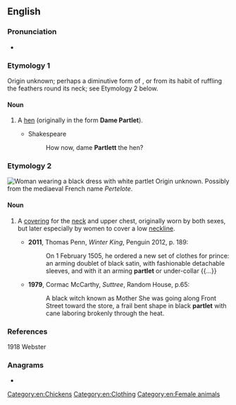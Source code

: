 ==English==

===Pronunciation===
* {{a|UK}} {{IPA|/ˈpɑːtlət/|lang=en}}

===Etymology 1===
Origin unknown; perhaps a diminutive form of {{m|en|pert}}, or from its habit of ruffling the feathers round its neck; see Etymology 2 below.

====Noun====
{{en-noun}}

# {{lb|en|now|_|rare|archaic}} A [[hen]] (originally in the form '''Dame Partlet'''). {{defdate|from 14th c.}}
#* Shakespeare
#*: How now, dame '''Partlett''' the hen?

===Etymology 2===
[[File:Circle_of_Pieter_Pourbus_Portrait_of_a_Woman_in_a_Black_Dress.jpg|thumb|Woman wearing a black dress with white partlet]]
Origin unknown. Possibly from the mediaeval French name ''Pertelote''.

====Noun====
{{en-noun}}

# {{lb|en|now|_|historical|or|archaic}} A [[covering]] for the [[neck]] and upper chest, originally worn by both sexes, but later especially by women to cover a low [[neckline]]. {{defdate|from 16th c.}}
#* '''2011''', Thomas Penn, ''Winter King'', Penguin 2012, p. 189:
#*: On 1 February 1505, he ordered a new set of clothes for prince: an arming doublet of black satin, with fashionable detachable sleeves, and with it an arming '''partlet''' or under-collar {{...}}
#* '''1979''', Cormac McCarthy, ''Suttree'', Random House, p.65:
#*: A black witch known as Mother She was going along Front Street toward the store, a frail bent shape in black '''partlet''' with cane laboring brokenly through the heat.

===References===
1918 Webster

===Anagrams===
* {{anagrams|en|a=aelprtt|Platter|platter|prattle}}

[[Category:en:Chickens]]
[[Category:en:Clothing]]
[[Category:en:Female animals]]